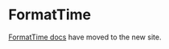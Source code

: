 
<Meta title="Components/Utilities/FormatTime" />

# FormatTime

[FormatTime docs](https://atlantis.getjobber.com/components/FormatTime) have moved to the new site.
